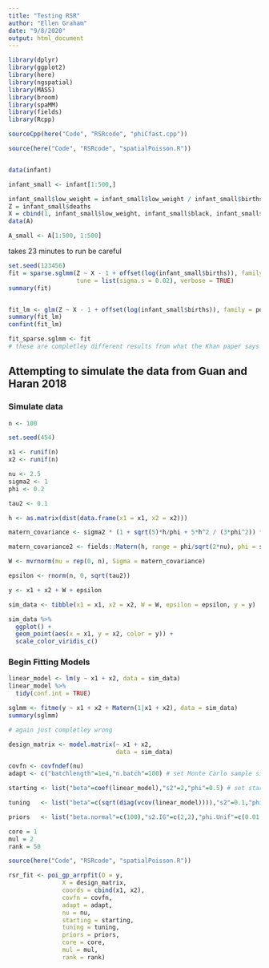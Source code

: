 ```yaml
---
title: "Testing RSR"
author: "Ellen Graham"
date: "9/8/2020"
output: html_document
---
```


```r
library(dplyr)
library(ggplot2)
library(here)
library(ngspatial)
library(MASS)
library(broom)
library(spaMM)
library(fields)
library(Rcpp)

sourceCpp(here("Code", "RSRcode", "phiCfast.cpp"))

source(here("Code", "RSRcode", "spatialPoisson.R"))


data(infant)
```


```r


infant_small <- infant[1:500,]

infant_small$low_weight = infant_small$low_weight / infant_small$births
Z = infant_small$deaths
X = cbind(1, infant_small$low_weight, infant_small$black, infant_small$hispanic, infant_small$gini, infant_small$affluence, infant_small$stability)
data(A)

A_small <- A[1:500, 1:500]

```

takes 23 minutes to run be careful

```r


set.seed(123456)
fit = sparse.sglmm(Z ~ X - 1 + offset(log(infant_small$births)), family = poisson, A = A_small, method = "RSR",
                   tune = list(sigma.s = 0.02), verbose = TRUE)
summary(fit)


fit_lm <- glm(Z ~ X - 1 + offset(log(infant_small$births)), family = poisson)
summary(fit_lm)
confint(fit_lm)

fit_sparse.sglmm <- fit
# these are completley different results from what the Khan paper says we should see!?!?!
```






## Attempting to simulate the data from Guan and Haran 2018


### Simulate data
```r

n <- 100

set.seed(454)

x1 <- runif(n)
x2 <- runif(n)

nu <- 2.5
sigma2 <- 1
phi <- 0.2

tau2 <- 0.1

h <- as.matrix(dist(data.frame(x1 = x1, x2 = x2)))

matern_covariance <- sigma2 * (1 + sqrt(5)*h/phi + 5*h^2 / (3*phi^2)) * exp(-1*sqrt(5)*h/phi)

matern_covariance2 <- fields::Matern(h, range = phi/sqrt(2*nu), phi = sigma2, smoothness = nu)

W <- mvrnorm(mu = rep(0, n), Sigma = matern_covariance)

epsilon <- rnorm(n, 0, sqrt(tau2))

y <- x1 + x2 + W + epsilon

sim_data <- tibble(x1 = x1, x2 = x2, W = W, epsilon = epsilon, y = y)
```


```r
sim_data %>% 
  ggplot() +
  geom_point(aes(x = x1, y = x2, color = y)) +
  scale_color_viridis_c()

```

### Begin Fitting Models

```r
linear_model <- lm(y ~ x1 + x2, data = sim_data)
linear_model %>% 
  tidy(conf.int = TRUE)
```

```r
sglmm <- fitme(y ~ x1 + x2 + Matern(1|x1 + x2), data = sim_data)
summary(sglmm)

# again just completley wrong
```

```r
design_matrix <- model.matrix(~ x1 + x2,
                              data = sim_data)

covfn <- covfndef(nu)
adapt <- c("batchlength"=1e4,"n.batch"=100) # set Monte Carlo sample size = batchlength*n.batch

starting <- list("beta"=coef(linear_model),"s2"=2,"phi"=0.5) # set starting values

tuning   <- list("beta"=c(sqrt(diag(vcov(linear_model)))),"s2"=0.1,"phi"=0.01,"w"=0.1) # set tuning parameters

priors   <- list("beta.normal"=c(100),"s2.IG"=c(2,2),"phi.Unif"=c(0.01, 1.5)) # set priors

core = 1
mul = 2
rank = 50
```

```r
source(here("Code", "RSRcode", "spatialPoisson.R"))

rsr_fit <- poi_gp_arrpfit(O = y, 
               X = design_matrix,
               coords = cbind(x1, x2), 
               covfn = covfn,
               adapt = adapt,
               nu = nu,
               starting = starting,
               tuning = tuning,
               priors = priors,
               core = core,
               mul = mul,
               rank = rank)

```

